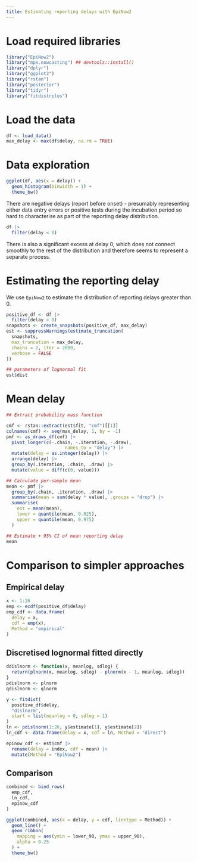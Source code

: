 ```yaml
---
title: Estimating reporting delays with EpiNow2
---
```


# Load required libraries

```r
library("EpiNow2")
library("mpx.nowcasting") ## devtools::install()
library("dplyr")
library("ggplot2")
library("rstan")
library("posterior")
library("tidyr")
library("fitdistrplus")
```
# Load the data

```r
df <- load_data()
max_delay <- max(df$delay, na.rm = TRUE)
```

# Data exploration

```r
ggplot(df, aes(x = delay)) +
  geom_histogram(binwidth = 1) +
  theme_bw()
```

There are negative delays (report before onset) - presumably representing either data entry errors or positive tests during the incubation period so hard to characterise as part of the reporting delay distribution.

```r
df |>
  filter(delay < 0)
```

There is also a significant excess at delay 0, which does not connect smoothly to the rest of the distribution and therefore seems to represent a separate process.

# Estimating the reporting delay

We use `EpiNow2` to estimate the distribution of reporting delays greater than 0.

```r
positive_df <- df |>
  filter(delay > 0)
snapshots <- create_snapshots(positive_df, max_delay)
est <- suppressWarnings(estimate_truncation(
  snapshots,
  max_truncation = max_delay,
  chains = 2, iter = 2000,
  verbose = FALSE
))

## parameters of lognormal fit
est$dist
```

# Mean delay

```r
## Extract probability mass function

cmf <- rstan::extract(est$fit, "cmf")[[1]]
colnames(cmf) <- seq(max_delay, 1, by = -1) 
pmf <- as_draws_df(cmf) |>
  pivot_longer(c(-.chain, -.iteration, -.draw),
                      names_to = "delay") |>
  mutate(delay = as.integer(delay)) |>
  arrange(delay) |>
  group_by(.iteration, .chain, .draw) |>
  mutate(value = diff(c(0, value)))

## Calculate per-sample mean
mean <- pmf |>
  group_by(.chain, .iteration, .draw) |>
  summarise(mean = sum(delay * value), .groups = "drop") |>
  summarise(
    est = mean(mean),
    lower = quantile(mean, 0.025),
    upper = quantile(mean, 0.975)
  )

## Estimate + 95% CI of mean reporting delay
mean
```

# Comparison to simpler approaches

## Empirical delay

```r
x <- 1:26
emp <- ecdf(positive_df$delay)
emp_cdf <- data.frame(
  delay = x,
  cdf = emp(x),
  Method = "empirical"
)
```

## Discretised lognormal fitted directly

```r
ddislnorm <- function(x, meanlog, sdlog) {
  return(plnorm(x, meanlog, sdlog) - plnorm(x - 1, meanlog, sdlog))
}
pdislnorm <- plnorm
qdislnorm <- qlnorm

y <- fitdist(
  positive_df$delay,
  "dislnorm",
  start = list(meanlog = 0, sdlog = 1)
)
ln <- pdislnorm(1:26, y$estimate[1], y$estimate[2])
ln_cdf <- data.frame(delay = x, cdf = ln, Method = "direct")

epinow_cdf <- est$cmf |>
  rename(delay = index, cdf = mean) |>
  mutate(Method = "EpiNow2")
```

## Comparison

```r
combined <- bind_rows(
  emp_cdf,
  ln_cdf,
  epinow_cdf
)

ggplot(combined, aes(x = delay, y = cdf, linetype = Method)) +
  geom_line() +
  geom_ribbon(
    mapping = aes(ymin = lower_90, ymax = upper_90),
    alpha = 0.25
  ) +
  theme_bw()
```
